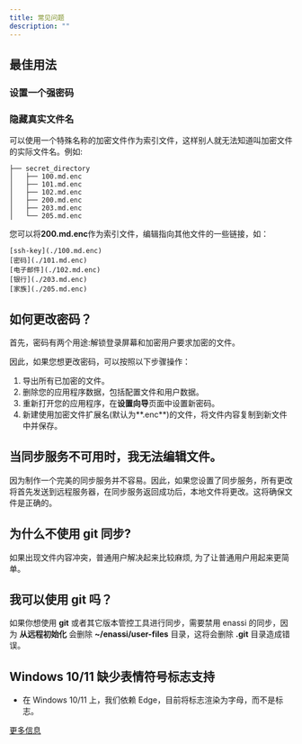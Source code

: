 ```yaml
---
title: 常见问题
description: ""
---
```


## 最佳用法

### 设置一个强密码

### 隐藏真实文件名

可以使用一个特殊名称的加密文件作为索引文件，这样别人就无法知道叫加密文件的实际文件名。例如:

```
├── secret_directory
│   ├── 100.md.enc
│   ├── 101.md.enc
│   ├── 102.md.enc
│   ├── 200.md.enc
│   ├── 203.md.enc
│   └── 205.md.enc
```

您可以将**200.md.enc**作为索引文件，编辑指向其他文件的一些链接，如：

```
[ssh-key](./100.md.enc)
[密码](./101.md.enc)
[电子邮件](./102.md.enc)
[银行](./203.md.enc)
[家族](./205.md.enc)
```

## 如何更改密码？

首先，密码有两个用途:解锁登录屏幕和加密用户要求加密的文件。

因此，如果您想更改密码，可以按照以下步骤操作：

1. 导出所有已加密的文件。
2. 删除您的应用程序数据，包括配置文件和用户数据。
3. 重新打开您的应用程序，在**设置向导**页面中设置新密码。
4. 新建使用加密文件扩展名(默认为**.enc**)的文件，将文件内容复制到新文件中并保存。

## 当同步服务不可用时，我无法编辑文件。

因为制作一个完美的同步服务并不容易。因此，如果您设置了同步服务，所有更改将首先发送到远程服务器，在同步服务返回成功后，本地文件将更改。这将确保文件是正确的。

## 为什么不使用 git 同步?

如果出现文件内容冲突，普通用户解决起来比较麻烦, 为了让普通用户用起来更简单。

## 我可以使用 git 吗？

如果你想使用 **git** 或者其它版本管控工具进行同步，需要禁用 enassi 的同步，因为 **从远程初始化** 会删除 **~/enassi/user-files** 目录，这将会删除 **.git** 目录造成错误。

## Windows 10/11 缺少表情符号标志支持

- 在 Windows 10/11 上，我们依赖 Edge，目前将标志渲染为字母，而不是标志。

[更多信息](https://github.com/nolanlawson/emoji-picker-element/issues/269)
